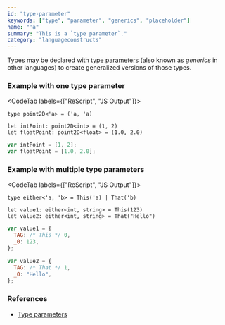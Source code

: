 ```yaml
---
id: "type-parameter"
keywords: ["type", "parameter", "generics", "placeholder"]
name: "'a"
summary: "This is a `type parameter`."
category: "languageconstructs"
---
```


Types may be declared with [type parameters](/docs/manual/latest/type#type-parameter-aka-generic) (also known as _generics_ in other languages) to create generalized versions of those types.

### Example with one type parameter

<CodeTab labels={["ReScript", "JS Output"]}>

```res
type point2D<'a> = ('a, 'a)

let intPoint: point2D<int> = (1, 2)
let floatPoint: point2D<float> = (1.0, 2.0)
```

```js
var intPoint = [1, 2];
var floatPoint = [1.0, 2.0];
```

</CodeTab>

### Example with multiple type parameters

<CodeTab labels={["ReScript", "JS Output"]}>

```res
type either<'a, 'b> = This('a) | That('b)

let value1: either<int, string> = This(123)
let value2: either<int, string> = That("Hello")
```

```js
var value1 = {
  TAG: /* This */ 0,
  _0: 123,
};

var value2 = {
  TAG: /* That */ 1,
  _0: "Hello",
};
```

</CodeTab>

### References

- [Type parameters](/docs/manual/latest/type#type-parameter-aka-generic)
